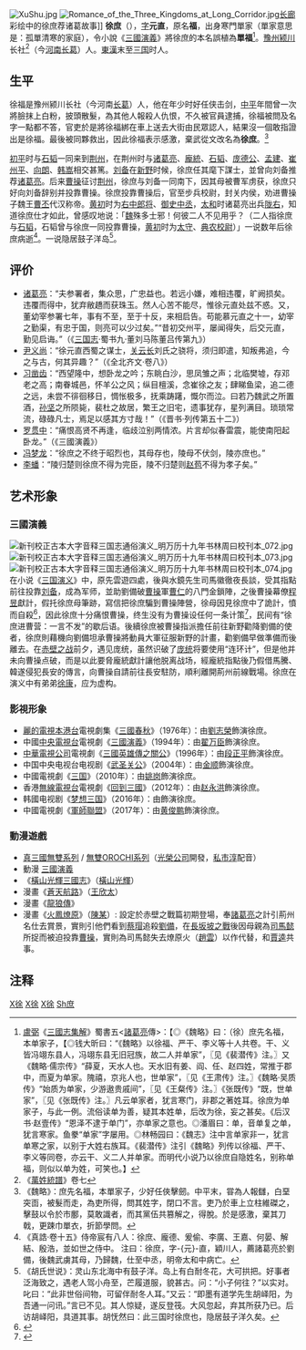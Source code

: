{{otheruses|徐福|other=一位秦朝方士}}
[[File:XuShu.jpg|thumb]]
[[File:Romance_of_the_Three_Kingdoms_at_Long_Corridor.jpg|thumb]][[长廊|长廊]]彩绘中的徐庶荐诸葛故事]]
'''徐庶'''（{{bd|2世纪||3世纪||catIdx=X徐}}），[[表字|字]]'''元直'''，原名'''福'''，出身寒門單家（單家意思是：孤單清寒的家庭），令小說《[[三國演義|三國演義]]》將徐庶的本名誤植為'''單福'''<ref>[[盧弼|盧弼]]《[[三國志集解|三國志集解]]》蜀書五<[[諸葛亮|諸葛亮]]傳>：【◎《魏略》曰：（徐）庶先名福，本单家子，【◎钱大昕曰：“《魏略》以徐福、严干、李义等十人共卷。干、义皆冯翊东县人，冯翊东县无旧冠族，故二人并单家”，〖见《裴潜传》注。〗又《魏略·儒宗传》“薛夏，天水人也。天水旧有姜、阎、任、赵四姓，常推于郡中，而夏为单家。隗禧，京兆人也，世单家”，〖见《王肃传》注。〗《魏略·吴质传》“始质为单家，少游遨贵戚间”，〖见《王粲传》注。〗《张既传》“既，世单家”，〖见《张既传》注。〗凡云单家者，犹言寒门，非郡之著姓耳。徐庶为单家子，与此一例。流俗读单为善，疑其本姓单，后改为徐，妄之甚矣。《后汉书·赵壹传》“恩泽不逮于单门”，亦单家之意也。◎潘眉曰：单，音单复之单，犹言寒家。鱼豢“单家”字屡用。◎林畅园曰：《魏志》注中言单家非一，犹言单寒之家，以别于大姓右族耳。《裴潜传》注引《魏略》列传以徐福、严干、李义等同卷，亦云干、义二人并单家。而明代小说乃以徐庶自隐姓名，别称单福，则似以单为姓，可笑也。】</ref>。[[豫州|豫州]][[颍川郡|颍川]]长社<ref>《[[萬姓統譜|萬姓統譜]]》卷七</ref>（今[[河南|河南]][[长葛|长葛]]）人。[[東漢|東漢]]末至[[三国|三国]]时人。

==生平==
徐福是豫州颍川长社（今河南[[长葛市|长葛]]）人，他在年少时好任侠击剑，[[中平|中平]]年間曾一次將臉抹上白粉，披頭散髮，為其他人報殺人仇恨，不久被官員逮捕，徐福被問及名字一點都不答，官吏於是將徐福綁在車上送去大街由民眾認人，結果沒一個敢指證出是徐福。最後被同夥救出，因此徐福表示感激，棄武從文改名為'''徐庶'''。<ref>《魏略》：庶先名福，本單家子，少好任俠擊劒。中平末，甞為人報讎，白堊突靣，被髮而走，為吏所得，問其姓字，閉口不言。吏乃於車上立柱維磔之，擊鼓以令於市鄽，莫敢識者，而其黨伍共篡解之，得脫。於是感激，棄其刀戟，更踈巾單衣，折節學問。</ref>

[[初平_(年号)|初平]]时与[[石韬_(三国)|石韬]]一同来到[[荆州|荆州]]，在荆州时与[[诸葛亮|诸葛亮]]、[[龐統|龐統]]、[[石韬_(三国)|石韬]]、[[庞德公|庞德公]]、[[孟建|孟建]]、[[崔州平|崔州平]]、[[向朗|向朗]]、[[韩嵩|韩嵩]]相交甚篤。[[刘备|刘备]]在[[新野|新野]]时候，徐庶任其麾下謀士，並曾向刘备推荐[[诸葛亮|诸葛亮]]。后来[[曹操|曹操]]征讨[[荆州|荆州]]，徐庶与刘备一同南下，因其母被曹军虏获，徐庶只好向刘备辞别并投靠曹操。徐庶投靠曹操后，官至步兵校尉，封关内侯，劝进曹操子魏王[[曹丕|曹丕]]代汉称帝。[[黄初|黄初]]时为[[右中郎将|右中郎将]]、[[御史中丞|御史中丞]]，[[太和_(曹睿)|太和]]时诸葛亮出兵[[陇右|陇右]]，知道徐庶仕才如此，曾感叹地说：「[[曹魏|魏]]殊多士邪！何彼二人不见用乎？（二人指徐庶与[[石韬_(三国)|石韬]]，石韬曾与徐庶一同投靠曹操，[[黄初|黄初]]时为[[太守|太守]]、[[典农校尉|典农校尉]]）」一说数年后徐庶病逝<ref>《真誥·卷十五》侍帝宸有八人：徐庶、龐德、爰偷、李廣、王嘉、何晏、解結、殷浩，並如世之侍中。 注曰：徐庶，字-{元}-直，穎川人，薦諸葛亮於劉備，後魏武虜其母，乃歸魏，仕至中丞，明帝太和中病亡。</ref>。一说隐居鼓子洋岛<ref>《胡氏世说》：灵山东北海中有鼓子洋。岛上有白耐冬花，大可拱把。好事者泛海致之，遇老人驾小舟至，芒履道服，貌甚古。问：“小子何往？”以实对。叱曰：“此非世俗间物，可留伴耐冬人耳。”又云：“即墨有道学先生胡峄阳，为吾通一问讯。”言已不见。其人惊疑，遂反登筏。大风忽起，弃其所获乃已。后访胡峄阳，具道其事。胡怃然曰：此三国时徐庶也，隐居鼓子洋久矣。</ref>。

==评价==
* [[诸葛亮|诸葛亮]]：“夫参署者，集众思，广忠益也。若远小嫌，难相违覆，旷阙损矣。违覆而得中，犹弃敝趫而获珠玉。然人心苦不能尽，惟徐元直处兹不惑。又，董幼宰参署七年，事有不至，至于十反，来相启告。苟能慕元直之十一，幼宰之勤渠，有忠于国，则亮可以少过矣。”“昔初交州平，屡闻得失，后交元直，勤见启诲。”（《[[三国志|三国志]]·蜀书九·董刘马陈董吕传第九》）
* [[尹义尚|尹义尚]]：“徐元直西蜀之谋士，[[关云长|关云长]]刘氏之骁将，须归即遣，知叛弗追，今之与古，何其异趣？”（《全北齐文·卷八》）
* [[习凿齿|习凿齿]]：“西望隆中，想卧龙之吟；东眺白沙，思凤雏之声；北临樊墟，存邓老之高；南眷城邑，怀羊公之风；纵目檀溪，念崔徐之友；肆睇鱼梁，追二德之远，未尝不徘徊移日，惆怅极多，抚乘踌躇，慨尔而泣。曰若乃魏武之所置酒，[[孙坚|孙坚]]之所陨毙，裴杜之故居，繁王之旧宅，遗事犹存，星列满目。琐琐常流，碌碌凡士，焉足以感其方寸哉！”（《晋书·列传第五十二》）
* [[罗贯中|罗贯中]]：“痛恨高贤不再逢，临歧泣别两情浓。片言却似春雷震，能使南阳起卧龙。”（《三國演義》）
* [[冯梦龙|冯梦龙]]：“徐庶之不终于昭烈也，其母存也，陵母不伏剑，陵亦庶也。”
* [[李蟠|李蟠]]：“陵归楚则徐庶不得为完臣，陵不归楚则[[赵苞|赵苞]]不得为孝子矣。”

==艺术形象==
===三國演義===
[[File:新刊校正古本大字音释三国志通俗演义_明万历十九年书林周曰校刊本_072.jpg|thumb]]
[[File:新刊校正古本大字音释三国志通俗演义_明万历十九年书林周曰校刊本_073.jpg|thumb]]
[[File:新刊校正古本大字音释三国志通俗演义_明万历十九年书林周曰校刊本_074.jpg|thumb]]
在小说《[[三国演义|三国演义]]》中，原先雲遊四處，後與水鏡先生司馬徽徹夜長談，受其指點前往投靠[[刘备|刘备]]，成為军师，並助劉備破[[曹操|曹操]]軍[[曹仁|曹仁]]的八門金鎖陣，之後曹操幕僚[[程昱|程昱]]獻計，假托徐庶母筆跡，寫信把徐庶騙到曹操陣營，徐母因見徐庶中了詭計，憤而自殺<ref>{{cite book|author=罗贯中|title=《三国演义》|accessdate=2011-02-27|url=http://www.guoxue.com/minqingstory/sgyy/SGYY_037.htm|language=中文|chapter=第三十七回  司马徽再荐名士 刘玄德三顾草庐|quote=徐母勃然大怒，拍案骂曰：“辱子飘荡江湖数年，吾以为汝学业有进，何其反不如初也！汝既读书，须知忠孝不能两全。岂不识曹操欺君罔上之贼？刘玄德仁义布于四海，况又汉室之胄，汝既事之，得其主矣，今凭一纸伪书，更不详察，遂弃明投暗，自取恶名，真愚夫也！吾有何面目与汝相见！汝玷辱祖宗，空生于天地间耳！”骂得徐庶拜伏于地，不敢仰视，母自转入屏风后去了。少顷，家人出报曰：“老夫人自缢于梁间。”|archive-date=2020-02-10|archive-url=https://web.archive.org/web/20200210084329/http://www.guoxue.com/minqingstory/sgyy/sgyy_037.htm|dead-url=no}}</ref>，因此徐庶十分痛恨曹操，终生没有为曹操设任何一条计策<ref>{{cite book|author=罗贯中|title=《三国演义》|year=明朝|accessdate=2011-02-27|url=http://www.guoxue.com/minqingstory/sgyy/SGYY_048.htm|language=中文|chapter=第四十八回  宴长江曹操赋诗 锁战船北军用武|quote=庶曰：“吾感刘皇叔厚恩，未尝忘报。曹操送死吾母，吾已说过终身不设一谋，今安肯破兄良策？只是我亦随军在此，兵败之后，玉石不分，岂能免难？君当教我脱身之术，我即缄口远避矣。”|archive-date=2020-02-10|archive-url=https://web.archive.org/web/20200210061359/http://www.guoxue.com/minqingstory/sgyy/sgyy_048.htm|dead-url=no}}</ref>，民间有“徐庶进曹营：一言不发”的歇后语。後續徐庶被曹操指派擔任前往新野勸降劉備的使者，徐庶則藉機向劉備坦承曹操將動員大軍征服新野的計畫，勸劉備早做準備而後離去。在[[赤壁之战|赤壁之战]]前夕，遇见庞统，虽然识破了[[庞统|庞统]]将要使用“连环计”，但是他并未向曹操点破，而是以此要脅龐統獻計讓他脱离战场，經龐統指點後乃假借馬騰、韓遂侵犯長安的傳言，向曹操自請前往長安駐防，順利離開荊州前線戰場。徐庶在演义中有弟弟[[徐康|徐康]]，应为虚构。

===影視形象===
* [[麗的電視|麗的電視]][[本港台|本港台]]電視劇集《[[三國春秋|三國春秋]]》（1976年）：由[[劉志榮|劉志榮]]飾演徐庶。
* 中國[[中国中央电视台|中央電視台]]電視劇《[[三国演义_(电视剧)|三國演義]]》（1994年）：由[[翟万臣|翟万臣]]飾演徐庶。
* [[中華電視公司|中華電視公司]]電視劇《[[三國英雄傳之關公|三國英雄傳之關公]]》（1996年）：由[[段正平|段正平]]飾演徐庶。
* 中国中央电视台电视剧《[[武圣关公|武圣关公]]》（2004年）：由[[金顺|金顺]]飾演徐庶。
* 中國電視劇《[[三国_(电视剧)|三国]]》（2010年）：由[[姚岗|姚岗]]飾演徐庶。
* 香港[[無線電視台|無線電視台]]電視劇《[[回到三國|回到三國]]》（2012年）：由[[赵永洪|赵永洪]]飾演徐庶。
* 韩國电视剧《[[梦想三国|梦想三国]]》（2016年）：由{{link-ko|韩佳琳|한가림}}飾演徐庶。
* 中國電視劇《[[軍師聯盟|軍師聯盟]]》（2017年）：由[[黄俊鹏|黄俊鹏]]飾演徐庶。

===動漫遊戲===
* [[真三國無雙系列|真三國無雙系列]] / [[無雙OROCHI系列|無雙OROCHI系列]]（[[光榮公司|光榮公司]]開發，[[私市淳|私市淳]]配音）
* 動漫 [[三國演義_(動畫)|三國演義]]
* 《[[橫山光輝三國志|橫山光輝三國志]]》（[[橫山光輝|橫山光輝]]）
* 漫畫《[[蒼天航路|蒼天航路]]》（[[王欣太|王欣太]]）
* 漫畫《[[龍狼傳|龍狼傳]]》
* 漫畫《[[火鳳燎原|火鳳燎原]]》（[[陳某|陳某]]）: 設定於赤壁之戰篇初期登場，奉[[諸葛亮|諸葛亮]]之計引荊州名仕去賞景，實則引他們看到[[蔡瑁|蔡瑁]]追殺[[劉備|劉備]]，在[[長坂坡之戰|長坂坡之戰]]後因母親為[[司馬懿|司馬懿]]所捉而被迫投靠[[曹操|曹操]]，實則為司馬懿失去燎原火（[[趙雲|趙雲]]）以作代替，和[[賈逵_(三國)|賈逵]]共事。

== 注释 ==
{{reflist}}

[[Category:東汉人|X徐]]
[[Category:曹魏政治人物|X徐]]
[[Category:长葛人|X徐]]
[[Category:徐姓|Sh庶]]